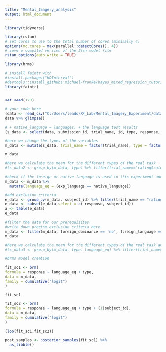 ```yaml
---
title: "Mental_Imagery_analysis"
output: html_document
---
```


```r
library(tidyverse)

library(rstan)
# set cores to use to the total number of cores (minimally 4)
options(mc.cores = max(parallel::detectCores(), 4))
# save a compiled version of the Stan model file
rstan_options(auto_write = TRUE)

library(brms)

# install faintr with 
#install.packages("HDInterval")
#devtools::install_github('michael-franke/bayes_mixed_regression_tutorial/faintr', build_vignettes = TRUE)
library(faintr)


set.seed(123)

```



```r
# your code here
(data <- read_csv("C:/Users/leado/XP_Lab/Mental_Imagery_Experiment/data/results_72_Mental_Imagery_Experiment_Sveana+Spellbanovicz (1).csv"))
data %>% glimpse()


```


```r
# + native_language = languages, + the language test results
(s_data <- select(data, submission_id, trial_name, id, type, response, RT, language, native_language, foreign_language, foreign_dominance, speaking_native, listening_native, writing_native, speaking_foreign, listening_foreign, writing_foreign, reading_time, listening_time, speaking_time, learning_time))

```



```r
#here we change the types of the variables
m_data <- mutate(s_data, trial_name = factor(trial_name), type = factor(type), exp_language= language, foreign_dominance = factor(foreign_dominance), subject_id = as.numeric(submission_id), response = factor(response, ordered=TRUE), experiment_id = NULL, language = NULL, submission_id = NULL)

m_data
```


```r
#here we calculate the mean for the different types of the real task
#(s_data2 <- group_by(m_data, type) %>% filter(trial_name=="ratingScaleTask") %>% summarise(type_mean=mean(response)))
```
```r
#check if the foreign or native language is used in this experiment and add the new column
m_data <- m_data %>% 
  mutate(language_eq = (exp_language == native_language))
```

```r
#add exclusion criteria
e_data <- group_by(m_data, subject_id) %>% filter(trial_name == "ratingScaleTask")
e_data <- subset(e_data,select = c( response, subject_id))
a <- table(e_data)
e_data

```

```r
#filter the data for our prerequisites
#write down precise exclusion criteria here
m_data <- filter(m_data, foreign_dominance == 'no', foreign_language == 'English'| foreign_language == 'German', native_language == 'English'| native_language == 'German') %>% subset(response !=0, foreign_language!=native_language)
m_data
```



```r
#here we calculate the mean for the different types of the real task and group by language equality (set foreign_language == native_language)
#(s_data3 <- group_by(m_data, type, language_eq) %>% filter(trial_name=="ratingScaleTask") %>% summarise(type_lang_mean=mean(response)))

```


```r
#brms model creation 

fit_sc1 <- brm(
formula = response ~ language_eq + type,
data = m_data,
family = cumulative("logit")
)

```
```r
fit_sc1
```
```r
fit_sc2 <- brm(
formula = response ~ language_eq + type + (1|subject_id),
data = m_data,
family = cumulative("logit")
)
```


```r
(loo(fit_sc1,fit_sc2))
```

```r
post_samples <- posterior_samples(fit_sc1) %>% 
  as_tibble()
```

